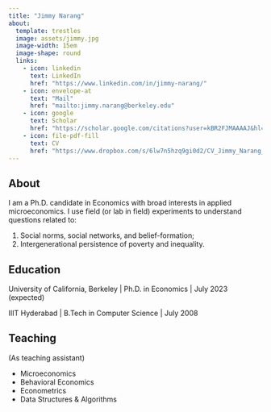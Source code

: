 ```yaml
---
title: "Jimmy Narang"
about:
  template: trestles
  image: assets/jimmy.jpg
  image-width: 15em
  image-shape: round
  links:
    - icon: linkedin
      text: LinkedIn
      href: "https://www.linkedin.com/in/jimmy-narang/"
    - icon: envelope-at
      text: "Mail"
      href: "mailto:jimmy.narang@berkeley.edu"
    - icon: google
      text: Scholar
      href: "https://scholar.google.com/citations?user=kBR2FJMAAAAJ&hl=en"
    - icon: file-pdf-fill
      text: CV
      href: "https://www.dropbox.com/s/6lw7n5hzq9gi0d2/CV_Jimmy_Narang_2023.pdf?dl=0"
---
```


## About

I am a Ph.D. candidate in Economics with broad interests in applied microeconomics. I use field (or lab in field) experiments to understand questions related to:

1. Social norms, social networks, and belief-formation;
2. Intergenerational persistence of poverty and inequality.

## Education

University of California, Berkeley | Ph.D. in Economics | July 2023 (expected)

IIIT Hyderabad | B.Tech in Computer Science | July 2008

## Teaching

(As teaching assistant)

- Microeconomics
- Behavioral Economics 
- Econometrics
- Data Structures & Algorithms

